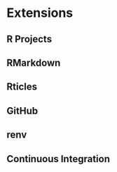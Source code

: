 # Extensions {#extensions}

## R Projects

## RMarkdown

## Rticles

## GitHub

## renv

## Continuous Integration